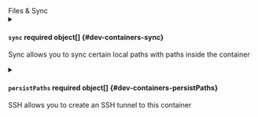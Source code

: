 

<div className="group" data-group="files">
<div className="group-name">Files & Sync</div>


<details className="config-field" data-expandable="true">
<summary>

#### `sync` <span className="config-field-required" data-required="false">required</span> <span className="config-field-type">object[]</span> <span className="config-field-default"></span> <span className="config-field-enum"></span> {#dev-containers-sync}

Sync allows you to sync certain local paths with paths inside the container

</summary>

<PartialSync />


</details>

<details className="config-field" data-expandable="true">
<summary>

#### `persistPaths` <span className="config-field-required" data-required="false">required</span> <span className="config-field-type">object[]</span> <span className="config-field-default"></span> <span className="config-field-enum"></span> {#dev-containers-persistPaths}

SSH allows you to create an SSH tunnel to this container

</summary>

<PartialPersistPaths />


</details>

</div>